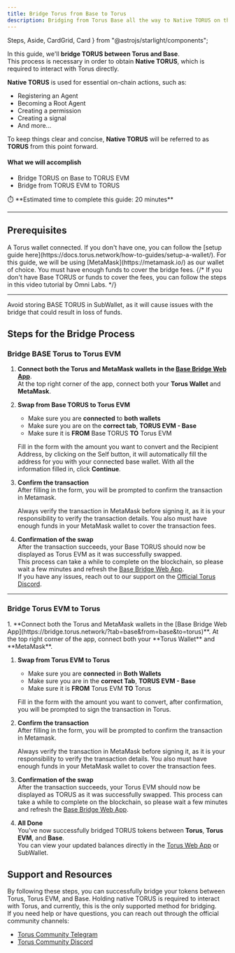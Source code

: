 ```yaml
---
title: Bridge Torus from Base to Torus
description: Bridging from Torus Base all the way to Native TORUS on the Network.
---
```


  Steps,
  Aside,
  CardGrid,
  Card
} from "@astrojs/starlight/components";

In this guide, we'll **bridge TORUS between Torus and Base**.  
This process is necessary in order to obtain **Native TORUS**, which is required to interact with Torus directly.

**Native TORUS** is used for essential on-chain actions, such as:

- Registering an Agent
- Becoming a Root Agent  
- Creating a permission  
- Creating a signal  
- And more...

To keep things clear and concise, **Native TORUS** will be referred to as **TORUS** from this point forward.



#### What we will accomplish

- Bridge TORUS on Base to TORUS EVM
- Bridge from TORUS EVM to TORUS

<Aside>
⏱️ **Estimated time to complete this guide: 20 minutes**
</Aside>

---

## Prerequisites

<CardGrid>
  <Card title="Torus Wallet" icon="seti:license">
    A Torus wallet connected.  
    If you don't have one, you can follow the [setup guide here](https://docs.torus.network/how-to-guides/setup-a-wallet/).
  </Card>

  <Card title="Base TORUS Wallet" icon="seti:config">
    For this guide, we will be using [MetaMask](https://metamask.io/) as our wallet of choice.  
    You must have enough funds to cover the bridge fees.  
    {/* If you don't have Base TORUS or funds to cover the fees, you can follow the steps in this video tutorial by Omni Labs. */}
  </Card>
</CardGrid>

---

<Aside type="danger">
  Avoid storing BASE TORUS in SubWallet, as it will cause issues with the bridge that could result in loss of funds.
</Aside> 

## Steps for the Bridge Process

### Bridge BASE Torus to Torus EVM

<Steps>

1. **Connect both the Torus and MetaMask wallets in the [Base Bridge Web App](https://bridge.torus.network/?tab=base&from=base&to=torus)**.   
   At the top right corner of the app, connect both your **Torus Wallet** and **MetaMask**.
   <ClickableImage src={metamaskSubwalletConnect} alt="SubWallet and MetaMask connect screen" />

2. **Swap from Base TORUS to Torus EVM**  
    - Make sure you are **connected** to **both wallets**
    - Make sure you are on the **correct tab**, **TORUS EVM - Base**
    - Make sure it is **FROM** Base TORUS **TO** Torus EVM
   
   Fill in the form with the amount you want to convert and the Recipient Address, by clicking on the Self button, it will automatically fill the address for you with your connected base wallet.
   With all the information filled in, click **Continue**.

   <ClickableImage src={fillInFormToConvert} alt="Convert Base TORUS with Torus EVM" />

3. **Confirm the transaction**   
   After filling in the form, you will be prompted to confirm the transaction in Metamask.
   <Aside type="caution">
      Always verify the transaction in MetaMask before signing it, as it is your responsibility to verify the transaction details.  
      You also must have enough funds in your MetaMask wallet to cover the transaction fees.
   </Aside>
   <ClickableImage src={confirmTransactionInMetamask} alt="Confirm the transaction in MetaMask" />

4. **Confirmation of the swap**  
   After the transaction succeeds, your Base TORUS should now be displayed as Torus EVM as it was successfully swapped.  
   This process can take a while to complete on the blockchain,
   so please wait a few minutes and refresh the [Base Bridge Web App](https://bridge.torus.network/?tab=base&from=base&to=torus).   
   If you have any issues, reach out to our support on the [Official Torus Discord](https://discord.gg/torus).  
   <ClickableImage src={baseTorusSwappedSuccessfully} alt="Confirmation of the swap" />


</Steps>

---

### Bridge Torus EVM to Torus

<Steps>
1. **Connect both the Torus and MetaMask wallets in the [Base Bridge Web App](https://bridge.torus.network/?tab=base&from=base&to=torus)**.   
   At the top right corner of the app, connect both your **Torus Wallet** and **MetaMask**.
   <ClickableImage src={metamaskConnectEvm} alt="SubWallet and MetaMask connect screen" />


1. **Swap from Torus EVM to Torus**
   - Make sure you are **connected** in **Both Wallets**
   - Make sure you are in the **correct Tab**, **TORUS EVM - Base**
   - Make sure it is **FROM** Torus EVM **TO** Torus

   Fill in the form with the amount you want to convert, after confirmation, you will be prompted to sign the transaction in Torus.
   <ClickableImage src={fillInFormToConvertTorusEvmNativeTorus} alt="Convert Torus EVM to Native TORUS" />

2. **Confirm the transaction**  
   After filling in the form, you will be prompted to confirm the transaction in Metamask.
   <Aside type="caution">
      Always verify the transaction in MetaMask before signing it, as it is your responsibility to verify the transaction details.  
      You also must have enough funds in your MetaMask wallet to cover the transaction fees.
   </Aside>
   
   <ClickableImage src={confirmTransactionInMetamaskTorusEvmToTorus} alt="Confirm the transaction in MetaMask" />

3. **Confirmation of the swap**  
   After the transaction succeeds, your Torus EVM should now be displayed as TORUS as it was successfully swapped.
   This process can take a while to complete on the blockchain,
   so please wait a few minutes and refresh the [Base Bridge Web App](https://bridge.torus.network/?tab=base&from=base&to=torus).   
   <ClickableImage src={torusEvmConvertSuccessfully} alt="Confirmation of the swap" />

4. **All Done**   
   You've now successfully bridged TORUS tokens between **Torus**, **Torus EVM**, and **Base**.  
   You can view your updated balances directly in the [Torus Web App](https://wallet.torus.network) or SubWallet.
</Steps>


## Support and Resources
   By following these steps, you can successfully bridge your tokens between Torus, Torus EVM, and Base.
   Holding native TORUS is required to interact with Torus, and currently, this is the only supported method for bridging.  
   If you need help or have questions, you can reach out through the official community channels:

   - [Torus Community Telegram](https://t.me/torusnetwork)
   - [Torus Community Discord](https://discord.gg/torus)
